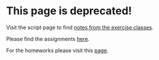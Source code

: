 # This page is deprecated!

Visit the script page to find [notes from the exercise classes](https://feb-uni-sofia.github.io/econometrics-script).


Please find the assignments [here](https://feb-uni-sofia.github.io/econometrics-script/assignments.html).


For the homeworks please visit this [page](https://feb-uni-sofia.github.io/econometrics-script/homeworks.html).

<!-- # Assignments -->


<!-- ## Assignment 1 -->

<!-- ```{exercise, name="R basics"} -->
<!--   The purpose of this exercise is to get to know the basic data types in `R` and the basic operations. To execute a single line in RStudio place the cursor on that line press `Ctrl` (and hold it), then press `Enter`. To execute multiple lines, select the lines and press `Ctrl + Enter`. To insert the assignment operator "`<-`" press `Alt + -`. Find the complete `R` code for this exercise [here](https://github.com/feb-uni-sofia/econometrics2020-solutions/blob/master/problem_set_1/Problem_1.R). -->
<!-- ``` -->

<!-- 1. Calculate the sum of `8` and `31` and assign it to a variable named `x`. -->
<!-- ```{r} -->
<!-- x <- 8 + 31 -->
<!-- ``` -->
<!-- 2. Calculate 2 to the power of 8 and assign it to a variable named `y`. -->
<!-- ```{r} -->
<!-- y <- 2 ^ 8 -->
<!-- ``` -->
<!-- 3. Calculate the ratio of `x` and `y`. -->
<!-- ```{r} -->
<!-- x / y -->
<!-- ``` -->
<!-- 4. Run the code `X + y` and _read_ the error message. -->
<!-- ```{r, error=TRUE} -->
<!-- X + y -->
<!-- ``` -->
<!-- 5. Assign the string literal `"six"` to a variable called `x_char`. -->
<!-- ```{r} -->
<!-- x_char <- "six" -->
<!-- ``` -->
<!-- 6. Try to calculate the sum of `x_char` and `y` and _read_ the error message. -->
<!-- ```{r,  error=TRUE} -->
<!-- x_char + y -->
<!-- ``` -->
<!-- 7. Assign `TRUE` to a variable named `x_true` and `FALSE` to a variable named `x_false`. Calculate the sum of these variables and inspect the result. -->
<!-- ```{r} -->
<!-- x_true <- TRUE -->
<!-- x_false <- FALSE -->
<!-- x_true + x_false -->
<!-- ``` -->

<!-- ```{exercise, name="Vectors"} -->
<!-- A vector in `R` is an ordered collection of values. Each vector can hold an arbitrary number of values of a single type (numeric, character, logical, etc.). An important function used to create vectors is `c` (concatenate). -->
<!-- Find the complete `R` code for this exercise [here](https://github.com/feb-uni-sofia/econometrics2020-solutions/blob/master/problem_set_1/Problem_2.R). -->

<!--   Sometimes we need to create vectors with special structures, e.g. the numbers from 1 to 100, the even numbers from 2 to 20, etc. R provides the built-in functions `seq` (sequence), `rep` (repeat) and `:` to help in such cases. -->
<!-- ``` -->

<!-- 1. Use the `c` function to create a numeric vector with values: 1, 4, 5.8 and assign it to an object called \code{x}. -->
<!-- ```{r} -->
<!-- x <- c(1, 4, 5.8) -->
<!-- ``` -->
<!-- 2. Use the `c` function to create a numeric vector with values 2, 3, 8 and assign it to an object called \code{y}. -->
<!-- ```{r} -->
<!-- y <- c(2, 3, 8) -->
<!-- ``` -->
<!-- 3. Use the `c` function to concatenate `x` and `y` to a vector called `z`. -->
<!-- ```{r} -->
<!-- z <- c(x, y) -->
<!-- ``` -->
<!-- 4. Create a vectors with the numbers from `1` to `10` using both `seq` and `:`. -->
<!-- ```{r} -->
<!-- 1:10 -->
<!-- seq(1, 10) -->
<!-- ``` -->
<!-- 5. Create a vector of length 10 with the number `1` at each index. \emph{Hint}: use the `rep` function. -->
<!-- ```{r} -->
<!-- rep(1, 10) -->
<!-- ``` -->
<!-- 6. Create the vector 1, 2, 3, 1, 2, 3, 1, 2, 3 using `rep`. -->
<!-- ```{r} -->
<!-- rep(1:3, 3) -->
<!-- ``` -->
<!-- 7. Create the vector 1, 1, 1, 2, 2, 2 using `rep`. -->
<!-- ```{r} -->
<!-- v <- rep(c(1, 2), each = 3) -->
<!-- ``` -->
<!-- 8. Use the assignment operator to change the first element of the last vector you created from 1 to 3. -->
<!-- ```{r} -->
<!-- v[1] <- 3 -->
<!-- ``` -->
<!-- 9. Use the assignment operator to change the last element to 9. -->
<!-- ```{r} -->
<!-- v[length(v)] <- 9 -->
<!-- ``` -->
<!-- 10. Use the subset operator[]to select the first and the last elements. -->
<!-- ```{r} -->
<!-- v[c(1, length(v))] -->
<!-- ``` -->
<!-- 11. Use the subset operator to select only those elements that are equal to 1. -->
<!-- ```{r} -->
<!-- v[v == 1] -->
<!-- ``` -->

<!-- ```{exercise, name="Data frame, subsets, descriptive statistics"} -->
<!-- The dataset `mall` contains data from interviews with mall customers. It contains the following variables (columns): -->
<!-- ``` -->

<!-- - **Id**: Customer Id -->
<!-- - **Gender** (character): Customer gender (male/female) -->
<!-- - **Age** (numeric): Age in years -->
<!-- - **Income** (numeric): Annual income (in 1,000 USD) -->
<!-- - **Score** (numeric): Customer purchasing score computed by the mall. -->

<!-- You can find the complete `R` code for this exercise [here](https://github.com/feb-uni-sofia/econometrics2020-solutions/blob/master/problem_set_1/Problem_3.R). -->

<!-- 1. Copy paste the content of Problem_3.R located in the github repository into a new script in your R-Studio. -->
<!-- 2. Run the code that downloads and reads the data file. -->
<!-- ```{r} -->
<!-- mall <- read.csv('https://s3.eu-central-1.amazonaws.com/sf-timeseries/data/mall_customers.csv', stringsAsFactors = FALSE) -->
<!-- ``` -->
<!-- 3. Examine the result using the `str` function. -->
<!-- ```{r} -->
<!-- str(mall) -->

<!-- ## The str() function prints a summary of an object. -->
<!-- ## In the case of data frames it prints the number of observations (rows), the number of variables (columns) -->
<!-- ## and the first few values of each column -->
<!-- ``` -->
<!-- 4. How many customers are included in the dataset? -->
<!-- ```{r} -->
<!-- ## Answer: 200 customers -->
<!-- ## Hint: look at the result of str(mall). -->
<!-- ## Alternatively, use nrow -->
<!-- nrow(mall) -->
<!-- ``` -->
<!-- 5. What is the age of the first customer in the dataset? -->
<!-- ```{r} -->
<!-- ## Answer: 19 years -->

<!-- ## Hint click on the mall object in the global environment pane and look up the value of the Age column  -->
<!-- ## for the first customer. -->

<!-- ## Alternatively, you can select it using the -->
<!-- ## subset operator: -->

<!-- mall[1, "Age"] -->
<!-- ``` -->
<!-- 6. What is the gender of the last customer in the dataset? -->
<!-- ```{r} -->
<!-- ## Answer: Male -->

<!-- ## Scroll to the bottom of the table (you need to click on the mall object in the environment pane to open it in table view) -->
<!-- ## and look up the gender of the last customer -->

<!-- ## Alternatively you can select it using the subset operator. -->
<!-- ## To select the last row we need to now its position, i.e. how many rows are there -->
<!-- ## We can compute that using nrow. -->

<!-- n <- nrow(mall) -->
<!-- mall[n, "Gender"] -->
<!-- ``` -->
<!-- 7. Compute the average customer age in this dataset using the `mean` function. -->
<!-- ```{r} -->
<!-- ## Answer: 38.85 years -->

<!-- ## Use the $ operator to select a column by name (note that column names are case-sensitive) -->
<!-- mean(mall$Age) -->
<!-- ``` -->
<!-- 8. Compute the minium, maximum, and median age and interpret the results. -->
<!-- ```{r} -->
<!-- min(mall$Age) -->
<!-- max(mall$Age) -->
<!-- median(mall$Age) -->

<!-- ## Alternatively, you can get these descriptive statistics using the summary function: -->
<!-- summary(mall$Age) -->

<!-- ## The youngest customer in the sample was 18 years old and the oldest was 70 years old. -->
<!-- ## About 50% (half) of the customers were younger than 36 years (media). About a quarter were -->
<!-- ## younger than 28.75 years (first quartile: 1st Qu. in the output). About a quarter of the  -->
<!-- ## customers were older than 49.0 years (third quartile: 3rd Qu. in the output) -->
<!-- ``` -->
<!-- 9. Compute the 0.05, 0.2, 0.5, 0.75 and 0.95 empirical quantiles of age and interpret the result. -->
<!-- ```{r} -->
<!-- ## Empirical quantiles -->
<!-- quantile(mall$Age, c(0.1, 0.25, 0.5, 0.75, 0.95)) -->

<!-- ## About 10% of the customers were younger than 21 years (0.1 empirical quantile) and about 5% of the customers were older  -->
<!-- ## than 66.05 years (0.95 empirical quantile). -->
<!-- ## The other quantiles are already discussed under h) -->
<!-- ``` -->
<!-- 10. How many customers were younger than the average age? _Hint_: create a logical vector and compute its sum using the `sum` function. -->
<!-- ```{r} -->
<!-- ## Answer: 113 -->

<!-- ## Then we create a vector of logical values that are TRUE for these observations (rows) -->
<!-- ## with age less than 38.85 (avgAge) and FALSE otherwise. -->
<!-- ## Note that "<" is a logical operator (examine the contents of ) ageLessThanAvg -->
<!-- ageLessThanAvg <- (mall$Age < mean(mall$Age)) -->

<!-- ## Sum the TRUE/FALSE values in ageLessThanAvg -->
<!-- sum(ageLessThanAvg) -->

<!-- ## When used in arithmetic operations TRUE is coerced (converted)  to 1 and FALSE is coerced to 0. -->
<!-- ## Therefore the sum of a logical vector is simply the number of TRUE values. -->
<!-- ## If you have difficulties with the above example, try it with a simple vector, -->
<!-- ## change the TRUE/FALSE values and compare the result. -->

<!-- sum(c(TRUE, TRUE, FALSE)) -->
<!-- ``` -->
<!-- 11. How many customers were male and how many were female? Compute the result using the `table` function. -->
<!-- ```{r} -->
<!-- ## Answer -->
<!-- ## Female   Male  -->
<!-- ## 112     88  -->

<!-- ## Until now we have summarised  -->
<!-- ## numeric variables (Age) using mean/median/quartiles, minimum and maximum. -->
<!-- ## For nominally scaled variables like Gender the above approach does not work, though. -->
<!-- ##  -->
<!-- ## Nominal scales assign labels to objects and the labels have no apparent numeric meaning, e.g. gender (Male/Female) -->
<!-- ## employment status (unemployed/employed/retired), etc. -->

<!-- ## An appropriate summary for these types of variables is the frequency table. -->

<!-- freqGender <- table(mall$Gender) -->
<!-- freqGender -->

<!-- ## A common way to graphically present the frequencies is the bar chart -->

<!-- barplot(freqGender) -->
<!-- title('Gender distribution') -->

<!-- ## The frequency table simply contains the number of male customers and the number of female customers -->

<!-- ## Alternatively you can count the number of times "Female" occurs in the -->
<!-- ## column "Gender" (see question j) -->

<!-- isFemale <- (mall$Gender == "Female") -->
<!-- sum(isFemale) -->
<!-- ``` -->
<!-- 12. Is there a difference (on average) between the age of female and male customers? -->
<!-- ```{r} -->
<!-- ## In this task we need to compare  -->
<!-- ## the average age of male and female customers -->

<!-- ## First we create a logical vector that is TRUE -->
<!-- ## if the customer is male and FALSE otherwise  -->

<!-- ## First we compute the average age for male customers. Then  -->
<!-- ## we use that vector to select only the age values of the male -->
<!-- ## customers and finally we compute the mean of these values. -->

<!-- isMale <- mall$Gender == "Male" -->

<!-- ##  -->
<!-- ageMaleCustomers <- mall$Age[isMale] -->

<!-- avgAgeMaleCustomers <- mean(ageMaleCustomers) -->

<!-- ## Repeat the same for the female customers -->
<!-- ## Note that "!" negates a logical vector. This works -->
<!-- ## because we have only two categories Male/Female -->

<!-- ageFemaleCustomers <- mall$Age[!isMale] -->
<!-- avgAgeFemaleCustomers <- mean(ageFemaleCustomers) -->


<!-- ## The average age of female customers is: 38.09 -->
<!-- ## The average age of male customers is: 39.8 -->
<!-- ## The female customers were therefore -->
<!-- avgAgeFemaleCustomers - avgAgeMaleCustomers -->


<!-- ## years years younger (on average) than the male customers. -->
<!-- ``` -->
<!-- 13. Use a box plot to compare the distribution of age by gender. -->
<!-- ```{r} -->
<!-- ## Often it is quite useful to compare the distribution  -->
<!-- ## of a variable between groups. -->
<!-- ## The boxplot is one of the most important -->
<!-- ## data displays for this task -->

<!-- ## Here we create a boxplot for the distribution of age -->
<!-- ## between male and female customers -->

<!-- boxplot(Age ~ Gender, data = mall, horizontal = TRUE) -->
<!-- title('Boxplot for Age by Gender') -->

<!-- ## The boxplot displays the median (thick line in the middle) -->
<!-- ## and hinges (roughly corresponding to the first and third quartiles) -->
<!-- ## For more on boxplots and how to interpret these, refer to Heumann et al (2015), p. 56 -->
<!-- ``` -->
<!-- 14. Use a scatter plot to examine how Score varies with age. Interpret the result. -->
<!-- ```{r} -->
<!-- ## In the following assume that the score column contains a measurement of purchasing propensity -->
<!-- ## of the customers (i.e. customers with higher score tend to spend more on purchases in the mall and -->
<!-- ## customers with a low score tend to spend less in the mall) -->

<!-- ## In this task we would like to create a scatterplot of Age and Score to examine the -->
<!-- ## association pattern between the two variables -->

<!-- plot(mall$Age, mall$Score, xlab = "Age (years)", ylab = "Score") -->
<!-- title('Score and age plot') -->

<!-- ## Interpretation: the scatter plot indicates -->
<!-- ## that customers over 40 years of age tend to  -->
<!-- ## spend less (lower average score) than -->
<!-- ## younger customers (18 - 40 years old) -->
<!-- ``` -->

<!-- ## Assignment 2 (Linear regression 1) -->

<!-- ```{exercise, name="Constant only linear model"} -->
<!-- You can find the code for this exercise [https://github.com/feb-uni-sofia/econometrics2020-solutions/blob/master/problem_set_2/Problem_1.R](here). -->

<!-- **Disclaimer**: As in the previous homework, please note that the dataset used here is simplified for _ease of use_ and the analysis here -->
<!-- MUST be viewed as an exercise, not real-world research! For the full dataset always refer to the data source! -->

<!-- The dataset `linton` is an adapted version of the data  @Linton2020 use to study the incubation period of SARS-CoV-19, the virus that causes COVID19. It contains 114 observations on COVID19 patients, mainly from mainland China. For this homework we are only interested in the variable `Incubation`   -->
<!-- that measures the time in days from exposure to the virus to symptoms onset. -->
<!-- ``` -->

<!-- Before you begin you may find the following source useful: -->

<!-- - Simple regression model: @Heumann2016, pp. 249-259. -->
<!-- - Hypothesis testing: @Heumann2016, pp. 219-221. -->
<!-- - Confidence interval: @Heumann2016, pp. 197-199. -->
<!-- - Normal distribution: @Heumann2016, pp. 166-169. -->

<!-- 1. Read and download the data (already done in the starter code) -->
<!-- 2. Let $y_i$ denote the incubation time for patient $i = 1,\ldots,n$. Let $u_i \sim N(0, \sigma ^ 2)$ be a normally distributed random variable with zero mean and variance $\sigma ^ 2$. Furthermore, assume that the error terms $u_i$ are independent. Fit the linear regression model: -->

<!-- \begin{align} -->
<!--   y_i = \beta_0 + u_i, \quad i = 1,\ldots,n. (\#eq:hw1-regression-model) -->
<!-- \end{align} -->

<!-- _Hint_: use the `lm` function in R. -->

<!-- ```{r, eval = FALSE} -->
<!--   fit <- lm(Incubation ~ 1, data = linton) ## This instructs lm to use only a constant -->
<!-- ``` -->

<!-- 2. Print the summary of the regression fit -->

<!-- ```{r, eval = FALSE} -->
<!--   summary(fit) -->
<!-- ``` -->

<!-- 3. Write down the estimated regression equation (as a comment in the code). -->

<!-- 4. What is the meaning of the intercept $\beta_0$ in the model? Write your answer in plain language as a comment in the code. -->

<!-- 6. Given the hypothesis: -->

<!-- \begin{align} -->
<!--   H_0: \beta_0 = 8 (\#eq:hw2-null-hypothesis)\\ -->
<!--   H_1: \beta_0 \neq 8 (\#eq:hw2-alternative-hypothesis) -->
<!-- \end{align} -->

<!--   - Explain the meaning of \@ref(eq:hw2-null-hypothesis) in plain language. -->
<!--   - Using the regression output, test the hypothesis at a 5 percent significance level and write down your decision to -->
<!--     reject or not to reject the null hypothesis. -->

<!-- 5. Estimate a 95 percent confidence interval for $\beta_0$. -->

<!-- 7. Using the regression output, estimate the probability that a randomly chosen person will have an incubation period -->
<!--   between 5 and 10 days. -->

<!-- 8. Do you see any problems with the choice of the statistical model in \@ref(eq:hw1-regression-model)? -->

<!-- First we download and read the data. -->
<!-- ```{r} -->
<!-- linton <- read.csv('https://firebasestorage.googleapis.com/v0/b/uni-sofia.appspot.com/o/data%2Flinton2020_complete_obs.csv?alt=media&token=1ba3e0d4-658b-4639-ae5b-408e9e109047', stringsAsFactors = FALSE) -->
<!-- ``` -->

<!-- Next we estimate the regression model: -->
<!-- \begin{align*} -->
<!--   y_i = \beta_0 + u_i, \quad u_i \sim N(0, \sigma ^ 2) -->
<!-- \end{align*} -->

<!-- ```{r} -->
<!--   fit <- lm(Incubation ~ 1, data = linton) -->
<!-- ``` -->

<!-- and print the result of the fit summary: -->
<!-- ```{r} -->
<!--   summary(fit) -->
<!-- ``` -->

<!-- The estimated regression equation is -->
<!-- \begin{align} -->
<!--   \hat{y} = \hat{\beta_0}. (\#eq:linreg-constant-est-eq) -->
<!-- \end{align} -->
<!-- Inserting the estimate for $\beta_0$ (look at the regression summary) into \@ref(eq:linreg-constant-est-eq) we obtain -->
<!-- \begin{align} -->
<!--   \hat{y} = `r format(fit[1], digits = 3)`. -->
<!-- \end{align} -->
<!-- In order to interpret the result note that the definition of the model implies that the incubation times $y$ are normally distributed with mean $\beta_0$ and variance $\sigma ^ 2$. To see this note that $\beta_0$ is _not_ a random variable. It is a _fixed_ real number, therefore its variance is zero and its expected value is simply $\beta_0$. -->

<!-- \begin{align} -->
<!--   E(y) & = E(\beta_0 + u) \\ -->
<!--        & = E(\beta_0) + E(u) \\ -->
<!--        & = \beta_0 + 0 \\ -->
<!--        & = \beta_0 -->
<!-- \end{align} -->
<!-- \begin{align} -->
<!--   Var(y) & = Var(\beta_0 + u) \\ -->
<!--        & = Var(\beta_0) + Var(u) \\ -->
<!--        & = 0 + \sigma ^ 2 \\ -->
<!--        & = \sigma ^ 2 -->
<!-- \end{align} -->

<!-- Therefore we have that  -->
<!-- \begin{align} -->
<!-- y \sim N(\beta_0, \sigma ^ 2). (\#eq:distribution-y) -->
<!-- \end{align} -->
<!-- The coefficient $\beta_0$ is simply the _expected_ incubation time. -->

<!-- OLS estimator. -->

<!-- Given the data model in \@ref(eq:hw1-regression-model) our goal is to derive a plausible "guess" for the model parameters: $\beta_0$ and $\sigma ^2$. Let us denote with $\hat{y}_i$ the predicted value for the $i$-th observation $y_i$ based on model. Let us say that we guess, for now rather arbirarily that $\beta_0 = 8$. With this value we are able to use the model to predict the incubation time for a new patient. As the espected value is now 9 days, our prediction for a new patient would be the expected prediction: -->

<!-- \begin{align} -->
<!--   \hat{y} = 9. -->
<!-- \end{align} -->

<!-- Are these predictions good? To answer this question we need to define what is a good prediction and what is a bad prediction. We can evaluate the quality of our prediction with the predicted incubation times $\hat{y}_1,\ldots,\hat{y}_n$ when we compare these to the actually observed incubation times $y_1, \ldots,y_n$. Loosely speaking predictions (model) that are far away from the observed values (reality) will be of little use. This might lead us to the idea to base our "guess" for $\beta_0$ on the data in such a way so that the predicted values of the model (predictions) are as close as possible to the observed values (reality). In other words, the estimate must minimise the distance between the model and the reality (observations). Since we have involved the notion of distance, we need to give it a more precise mathematical meaning in order to be able to minimise it. Consider the difference between an observed and a predicted value for some observation $i$. -->

<!-- \begin{align} -->
<!--   r_i = y_i - \hat{y}_i (\#eq:residual-def) -->
<!-- \end{align} -->

<!-- This value is called the _residual_ of observation $i$. For a good model the residuals $r_i$ should be small. The prdinary least squares method (OLS) minimises the sum of squared residuals over all observations. Note that the _residual_ $r_i$ is **not** the same as the _error term_ $u_i$, hence the different names and the different symbols! The error terms are generally unobserved! -->

<!-- \begin{align} -->
<!--   RSS = \sum_{i = 0} ^ n (y_i - \hat{y}_i) ^ 2. (\#eq:rss) -->
<!-- \end{align} -->

<!-- As the predicted values depend on $\hat{\beta_0}$ the residual sum of squares also depends on it. -->

<!-- \begin{align} -->
<!--   RSS(\hat{\beta_0}) = \sum_{i = 0} ^ n (y_i - \hat{y}_i) ^ 2 (\#eq:rss-beta0). -->
<!-- \end{align} -->

<!-- Let us find a value for $\hat{\beta}_0$ that makes the residual sum of squares \@ref(eq:rss-beta0) as small as possible (hence the name: _least squares_). First we will expand the parenthesis and obtain: -->

<!-- \begin{align} -->
<!--   RSS(\hat{\beta_0}) & = \sum_{i = 0} ^ n (y_i - \hat{y}_i) ^ 2 \\ -->
<!--                      & = \sum_{i = 0} ^ {n}(y_i^2 - 2y_i\hat{y}_i + \hat{y}_i^2) \\ -->
<!--                      & = \sum_{i = 0} ^ {n}y_i^2 - 2 \sum_{i = 0} ^ n y_i\hat{y}_i + \sum_{i=0}^n \hat{y}_i^2 \\ -->
<!--                      & = \sum_{i = 0} ^ {n}y_i^2 - 2 \sum_{i = 0} ^ n y_i\hat{\beta}_0 + \sum_{i=0}^n \hat{\beta}_0^2 \\ -->
<!--                      & = \sum_{i = 0} ^ {n}y_i^2 - 2 \hat{\beta}_0\sum_{i = 0} ^ n y_i + n \hat{\beta}_0^2 \\ -->
<!--                      & = \frac{n}{n}\sum_{i = 0} ^ {n}y_i^2 - 2 \hat{\beta}_0\frac{n}{n}\sum_{i = 0} ^ n y_i + n \hat{\beta}_0^2 \\ -->
<!--                      & = n\overline{y^2} - 2 \hat{\beta}_0 n\bar{y} + n \hat{\beta}_0^2 (\#eq:rss-beta-0-simplified). -->
<!-- \end{align} -->

<!-- Let us find its first derivative with respect to $\hat{\beta}_0$. The first term in the sum in \@ref(eq:rss-beta-0-simplified) $\overline{y^2}$ is simply $n$ times the average of the squared values of $y$ and it does not depend on $\hat{\beta}_0$. The average of $y$ in the second term in the sum ($\bar{y}$) also does not depend on $\hat{\beta}_0$. Therefore we can treat both $\bar{y^2}$ and $\bar{y}$ as constants when we differentiate with respect to $\hat{\beta}_0$ (i.e. their derivaties are zero). -->

<!-- \begin{align} -->
<!--   \frac{\partial RSS(\hat{\beta}_0)}{\partial \hat{\beta}_0} = 0 - 2n\bar{y} + 2n\hat{\beta}_0. (\#eq:rss-beta-0-derivative) -->
<!-- \end{align} -->

<!-- To find the extreme values of $RSS(\hat{\beta}_0)$ we set the derivative in \@ref(eq:rss-beta-0-derivative) to zero and solve the equation. -->

<!-- \begin{align} -->
<!--   \frac{\partial RSS(\hat{\beta}_0)}{\partial \hat{\beta}_0} & = - 2n\bar{y} + 2n\hat{\beta}_0 = 0 \\ -->
<!--   \implies \hat{\beta}_0 = \bar{y}. -->
<!-- \end{align} -->

<!-- The second derivative of $RSS(\hat{\beta}_0)$ with respect to $\hat{\beta}_0$ is -->


<!-- \begin{align} -->
<!--   \frac{\partial^2 RSS(\hat{\beta}_0)}{\delta \hat{\beta}_0 ^2} & = 2n > 0. -->
<!-- \end{align} -->

<!-- As the second derivative is positive, $RSS(\hat{\beta}_0)$ has a minimum at $\hat{\beta}_0 = \bar{y}$. -->

<!-- As you see in the regression output, the estimate for $\beta_0$ equals the sample mean of the incubation times. -->
<!-- ```{r} -->
<!-- fit[1] -->
<!-- mean(linton$Incubation) -->
<!-- ``` -->

<!-- The second parameter in model \@ref(eq:hw1-regression-model) is the variance of the error term $u$: $\sigma ^ 2$. -->

<!-- We can estimate it using the _sample variance_ of $y$: -->
<!-- \begin{align} -->
<!--   S(y) = \frac{1}{n - 1} \sum_{i = 1}^n (y_i - \bar{y}) ^ 2. (\#eq:sample-variance) -->
<!-- \end{align} -->

<!-- Take care to remember the difference between the _variance_ of $u$ which is a parameter of the distributions of $u$ and $y$, as we see from \@ref(eq:distribution-y). The _sample variance_ is a function of the data ($y_1, y_2,\ldots,y_n$) used to _estimate_ $\sigma ^ 2$. The value of the sample variance changes when the data changes. $\sigma ^ 2$ does not change with the data! -->

<!-- Note that the residual sum of squares \@ref(eq:rss) reduces to $n - 1$ times the sample variance, because $\hat{y}_i = \hat{\beta}_0 = \bar{y}$ for each $i=1,\ldots,n$: -->

<!-- \begin{align} -->
<!--   RSS & = \sum_{i = 1}^n (y_i - \hat{y}_i) ^ 2 \\ -->
<!--       & = \sum_{i = 1}^n (y_i - \bar{y}) ^ 2 \\ -->
<!--       & = (n - 1) S(y). -->
<!-- \end{align} -->



